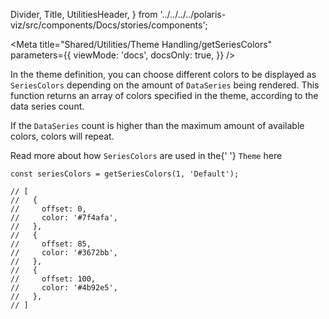 
  Divider,
  Title,
  UtilitiesHeader,
} from '../../../../polaris-viz/src/components/Docs/stories/components';

<Meta
  title="Shared/Utilities/Theme Handling/getSeriesColors"
  parameters={{
    viewMode: 'docs',
    docsOnly: true,
  }}
/>

<UtilitiesHeader />
<Title type="h3">
  <code>getSeriesColors()</code>
</Title>

<p>
  In the theme definition, you can choose different colors to be displayed as
  <code>SeriesColors</code> depending on the amount of <code>DataSeries</code> being
  rendered. This function returns an array of colors specified in the theme, according
  to the data series count.
</p>
<p>
  If the <code>DataSeries</code> count is higher than the maximum amount of
  available colors, colors will repeat.
</p>
<p>
  Read more about how <code>SeriesColors</code> are used in the{' '}
  <code>Theme</code>
  <LinkTo kind="Shared/Themes/Theme Definition">here</LinkTo>
</p>

```tsx
const seriesColors = getSeriesColors(1, 'Default');

// [
//   {
//     offset: 0,
//     color: '#7f4afa',
//   },
//   {
//     offset: 85,
//     color: '#3672bb',
//   },
//   {
//     offset: 100,
//     color: '#4b92e5',
//   },
// ]
```
